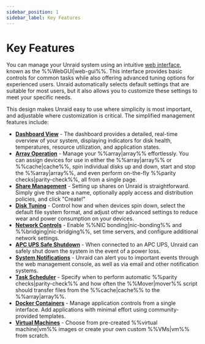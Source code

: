```yaml
---
sidebar_position: 1
sidebar_label: Key Features
---
```


# Key Features

You can manage your Unraid system using an intuitive [web interface](./tour-the-web-gui.mdx), known as the %%WebGUI|web-gui%%. This interface provides basic controls for common tasks while also offering advanced tuning options for experienced users. Unraid automatically selects default settings that are suitable for most users, but it also allows you to customize these settings to meet your specific needs.

This design makes Unraid easy to use where simplicity is most important, and adjustable where customization is critical. The simplified management features include:

- **[Dashboard View](./tour-the-web-gui.mdx#1-dashboard)** - The dashboard provides a detailed, real-time overview of your system, displaying indicators for disk health, temperatures, resource utilization, and application states.
- **[Array Operation](./tour-the-web-gui.mdx#2-main)** - Manage your %%array|array%% effortlessly. You can assign devices for use in either the %%array|array%% or %%cache|cache%%, spin individual disks up and down, start and stop the %%array|array%%, and even perform on-the-fly %%parity checks|parity-check%%, all from a single page.
- **[Share Management](../../using-unraid-to/manage-storage/shares.mdx)** - Setting up shares on Unraid is straightforward. Simply give the share a name, optionally apply access and distribution policies, and click "Create!"
- **[Disk Tuning](../set-up-unraid/customize-unraid-settings.mdx#disk-settings)** - Control how and when devices spin down, select the default file system format, and adjust other advanced settings to reduce wear and power consumption on your devices.
- **[Network Controls](../set-up-unraid/customize-unraid-settings.mdx#network-settings)** - Enable %%NIC bonding|nic-bonding%% and %%bridging|nic-bridging%%, set time servers, and configure additional network settings.
- **[APC UPS Safe Shutdown](../set-up-unraid/customize-unraid-settings.mdx#ups-settings)** - When connected to an APC UPS, Unraid can safely shut down the system in the event of a power loss.
- **[System Notifications](../set-up-unraid/customize-unraid-settings.mdx#notification-settings)** - Unraid can alert you to important events through the web management console, as well as via email and other notification systems.
- **[Task Scheduler](../set-up-unraid/customize-unraid-settings.mdx#scheduler)** - Specify when to perform automatic %%parity checks|parity-check%% and how often the %%Mover|mover%% script should transfer files from the %%cache|cache%% to the %%array|array%%.
- **[Docker Containers](../../using-unraid-to/run-docker-containers/overview.mdx)** - Manage application controls from a single interface. Add applications with minimal effort using community-provided templates.
- **[Virtual Machines](../../using-unraid-to/create-virtual-machines/overview-and-system-prep.mdx)** - Choose from pre-created %%virtual machine|vm%% images or create your own custom %%VMs|vm%% from scratch.
